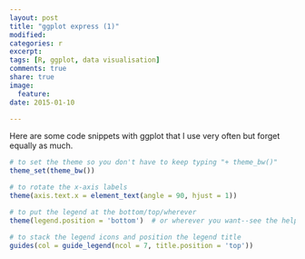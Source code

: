 ```yaml
---
layout: post
title: "ggplot express (1)"
modified:
categories: r
excerpt:  
tags: [R, ggplot, data visualisation]
comments: true
share: true
image:
  feature:
date: 2015-01-10

---
```


Here are some code snippets with ggplot that I use very often but forget equally 
as much.


```r
# to set the theme so you don't have to keep typing "+ theme_bw()"
theme_set(theme_bw())

# to rotate the x-axis labels
theme(axis.text.x = element_text(angle = 90, hjust = 1))

# to put the legend at the bottom/top/wherever
theme(legend.position = 'bottom')  # or wherever you want--see the help

# to stack the legend icons and position the legend title
guides(col = guide_legend(ncol = 7, title.position = 'top'))

```